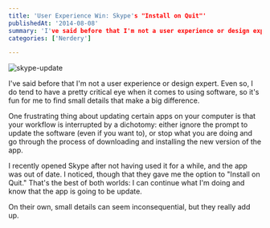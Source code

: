 ```yaml
---
title: 'User Experience Win: Skype's "Install on Quit"'
publishedAt: '2014-08-08'
summary: 'I've said before that I'm not a user experience or design expert. Even so, I do tend to have a pretty critical eye when it comes to using software, so it's fun for me to find small details that make...'
categories: ['Nerdery']

---
```


<Image src="/images/blog/user-experience-win-skypes-install-on-quit/d641c-skype-update.png" alt="skype-update" width={800} height={600} />

I've said before that I'm not a user experience or design expert. Even so, I do tend to have a pretty critical eye when it comes to using software, so it's fun for me to find small details that make a big difference.

One frustrating thing about updating certain apps on your computer is that your workflow is interrupted by a dichotomy: either ignore the prompt to update the software (even if you want to), or stop what you are doing and go through the process of downloading and installing the new version of the app.

I recently opened Skype after not having used it for a while, and the app was out of date. I noticed, though that they gave me the option to "Install on Quit." That's the best of both worlds: I can continue what I'm doing and know that the app is going to be update.

On their own, small details can seem inconsequential, but they really add up.
